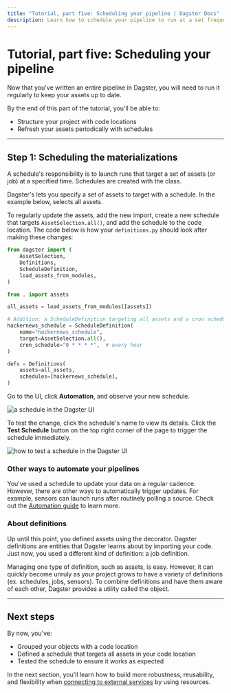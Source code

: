 ```yaml
---
title: "Tutorial, part five: Scheduling your pipeline | Dagster Docs"
description: Learn how to schedule your pipeline to run at a set frequency.
---
```


# Tutorial, part five: Scheduling your pipeline

Now that you've written an entire pipeline in Dagster, you will need to run it regularly to keep your assets up to date.

By the end of this part of the tutorial, you'll be able to:

- Structure your project with code locations
- Refresh your assets periodically with schedules

---

## Step 1: Scheduling the materializations

A schedule's responsibility is to launch runs that target a set of assets (or job) at a specified time. Schedules are created with the <PyObject object="ScheduleDefinition" /> class.

Dagster's <PyObject object="AssetSelection"/> lets you specify a set of assets to target with a schedule. In the example below, <PyObject object="AssetSelection" method="all"/> selects all assets.

To regularly update the assets, add the new <PyObject object="ScheduleDefinition" /> import, create a new schedule that targets `AssetSelection.all()`, and add the schedule to the code location. The code below is how your `definitions.py` should look after making these changes:

```python file=/tutorial/scheduling/with_schedule/with_schedule.py
from dagster import (
    AssetSelection,
    Definitions,
    ScheduleDefinition,
    load_assets_from_modules,
)

from . import assets

all_assets = load_assets_from_modules([assets])

# Addition: a ScheduleDefinition targeting all assets and a cron schedule of how frequently to run it
hackernews_schedule = ScheduleDefinition(
    name="hackernews_schedule",
    target=AssetSelection.all(),
    cron_schedule="0 * * * *",  # every hour
)

defs = Definitions(
    assets=all_assets,
    schedules=[hackernews_schedule],
)
```

Go to the UI, click **Automation**, and observe your new schedule.

<Image
alt="a schedule in the Dagster UI"
src="/images/tutorial/schedule.png"
width={1152}
height={637}
/>

To test the change, click the schedule's name to view its details. Click the **Test Schedule** button on the top right corner of the page to trigger the schedule immediately.

<Image
alt="how to test a schedule in the Dagster UI"
src="/images/tutorial/test-schedule.png"
width={1279}
height={968}
/>

### Other ways to automate your pipelines

You've used a schedule to update your data on a regular cadence. However, there are other ways to automatically trigger updates. For example, sensors can launch runs after routinely polling a source. Check out the [Automation guide](/concepts/automation) to learn more.

### About definitions

Up until this point, you defined assets using the <PyObject object="asset" decorator /> decorator. Dagster definitions are entities that Dagster learns about by importing your code. Just now, you used a different kind of definition: a job definition.

Managing one type of definition, such as assets, is easy. However, it can quickly become unruly as your project grows to have a variety of definitions (ex. schedules, jobs, sensors). To combine definitions and have them aware of each other, Dagster provides a utility called the <PyObject object="Definitions" /> object.

---

## Next steps

By now, you've:

- Grouped your objects with a code location
- Defined a schedule that targets all assets in your code location
- Tested the schedule to ensure it works as expected

In the next section, you'll learn how to build more robustness, reusability, and flexibility when [connecting to external services](/tutorial/connecting-to-external-services) by using resources.
